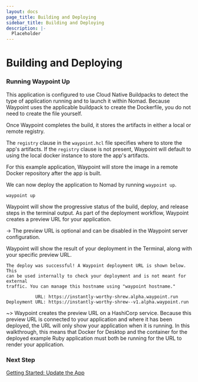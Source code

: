 ```yaml
---
layout: docs
page_title: Building and Deploying
sidebar_title: Building and Deploying
description: |-
  Placeholder
---
```


# Building and Deploying

### Running Waypoint Up

This application is configured to use Cloud Native Buildpacks to detect the type of application running and to launch it within Nomad. Because Waypoint uses the applicable buildpack to create the Dockerfile, you do not need to create the file yourself.

Once Waypoint completes the build, it stores the artifacts in either a local or remote registry.

The `registry` clause in the `waypoint.hcl` file specifies where to store the app's artifacts. If the `registry` clause is not present, Waypoint will default to using the local docker instance to store the app's artifacts.

For this example application, Waypoint will store the image in a remote Docker repository after the app is built.

We can now deploy the application to Nomad by running `waypoint up`.

```shell-session
waypoint up
```

Waypoint will show the progressive status of the build, deploy, and release steps in the terminal output. As part of the deployment workflow, Waypoint creates a preview URL for your application.

-> The preview URL is optional and can be disabled in the Waypoint server configuration.

Waypoint will show the result of your deployment in the Terminal, along with your specific preview URL.

```shell
The deploy was successful! A Waypoint deployment URL is shown below. This
can be used internally to check your deployment and is not meant for external
traffic. You can manage this hostname using "waypoint hostname."

           URL: https://instantly-worthy-shrew.alpha.waypoint.run
Deployment URL: https://instantly-worthy-shrew--v1.alpha.waypoint.run
```

~> Waypoint creates the preview URL on a HashiCorp service. Because this preview URL is connected to your application and where it has been deployed, the URL will only show your application when it is running. In this walkthrough, this means that Docker for Desktop and the container for the deployed example Ruby application must both be running for the URL to render your application.

### Next Step

[Getting Started: Update the App](/docs/getting-started/nomad-example-app/update-app)
